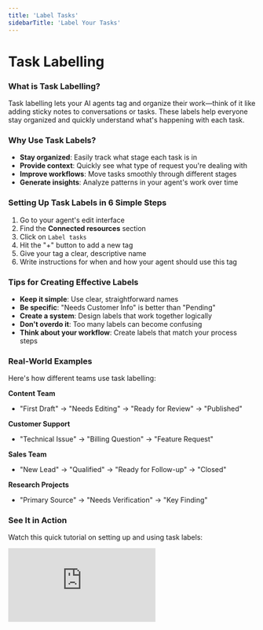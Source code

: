 ```yaml
---
title: 'Label Tasks'
sidebarTitle: 'Label Your Tasks'
---
```


# Task Labelling

### What is Task Labelling?

Task labelling lets your AI agents tag and organize their work—think of it like adding sticky notes to conversations or tasks. These labels help everyone stay organized and quickly understand what's happening with each task.

### Why Use Task Labels?

- **Stay organized**: Easily track what stage each task is in
- **Provide context**: Quickly see what type of request you're dealing with
- **Improve workflows**: Move tasks smoothly through different stages
- **Generate insights**: Analyze patterns in your agent's work over time

### Setting Up Task Labels in 6 Simple Steps

1. Go to your agent's edit interface
2. Find the **Connected resources** section
3. Click on `Label tasks`
4. Hit the "+" button to add a new tag
5. Give your tag a clear, descriptive name
6. Write instructions for when and how your agent should use this tag

### Tips for Creating Effective Labels

- **Keep it simple**: Use clear, straightforward names
- **Be specific**: "Needs Customer Info" is better than "Pending"
- **Create a system**: Design labels that work together logically
- **Don't overdo it**: Too many labels can become confusing
- **Think about your workflow**: Create labels that match your process steps

### Real-World Examples

Here's how different teams use task labelling:

**Content Team**

- "First Draft" → "Needs Editing" → "Ready for Review" → "Published"

**Customer Support**

- "Technical Issue" → "Billing Question" → "Feature Request"

**Sales Team**

- "New Lead" → "Qualified" → "Ready for Follow-up" → "Closed"

**Research Projects**

- "Primary Source" → "Needs Verification" → "Key Finding"

### See It in Action

Watch this quick tutorial on setting up and using task labels:

<div style={{ width: "100%", position: "relative", paddingTop: "61.46%" }}>
  <iframe
    src="https://fast.wistia.com/embed/medias/bix1jgvq7t"
    frameBorder={0}
    style={{
      position: "absolute",
      top: 0,
      left: 0,
      width: "100%",
      height: "100%",
      borderRadius: "10px"
    }}
    allow="autoplay; fullscreen"
    title="Label Tasks Demo"
  />
</div>

### Advanced Labelling Strategies

Once you're comfortable with basic labelling, try these advanced approaches:

### Hierarchical Labels

Create parent-child relationships between labels:

- Parent: "Content" → Children: "Blog," "Social," "Email"

### Time-Based Labels

Add urgency or timeline information:

- "Urgent," "This Week," "Long-term Project"

### Status Labels

Show exactly where things stand:

- "Waiting for Input," "In Review," "Approved"

### Team Labels

Direct tasks to specific people:

- "For Marketing Review," "Needs Developer Input"

### Getting Started

Begin with 3-5 essential labels that reflect your most common workflow stages. You can always add more as you learn what works best for your team and processes.
